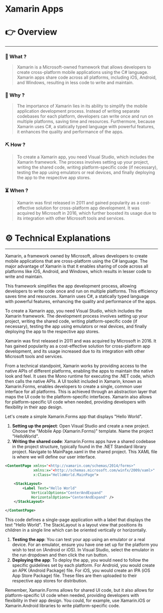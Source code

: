 # Xamarin Apps


# 👉 Overview

---

### 👀 What ?

> Xamarin is a Microsoft-owned framework that allows developers to create cross-platform mobile applications using the C# language. Xamarin apps share code across all platforms, including iOS, Android, and Windows, resulting in less code to write and maintain.
> 

### 🧐 Why ?

> The importance of Xamarin lies in its ability to simplify the mobile application development process. Instead of writing separate codebases for each platform, developers can write once and run on multiple platforms, saving time and resources. Furthermore, because Xamarin uses C#, a statically typed language with powerful features, it enhances the quality and performance of the apps.
> 

### ⛏️ How ?

> To create a Xamarin app, you need Visual Studio, which includes the Xamarin framework. The process involves setting up your project, writing the shared code, writing platform-specific code (if necessary), testing the app using emulators or real devices, and finally deploying the app to the respective app stores.
> 

### ⏳ When ?

> Xamarin was first released in 2011 and gained popularity as a cost-effective solution for cross-platform app development. It was acquired by Microsoft in 2016, which further boosted its usage due to its integration with other Microsoft tools and services.
> 

# ⚙️ Technical Explanations

---

Xamarin, a framework owned by Microsoft, allows developers to create mobile applications that are cross-platform using the C# language. The major advantage of Xamarin is that it enables sharing of code across all platforms like iOS, Android, and Windows, which results in lesser code to write and maintain.

This framework simplifies the app development process, allowing developers to write code once and run on multiple platforms. This efficiency saves time and resources. Xamarin uses C#, a statically typed language with powerful features, enhancing the quality and performance of the apps.

To create a Xamarin app, you need Visual Studio, which includes the Xamarin framework. The development process involves setting up your project, writing the shared code, writing platform-specific code (if necessary), testing the app using emulators or real devices, and finally deploying the app to the respective app stores.

Xamarin was first released in 2011 and was acquired by Microsoft in 2016. It has gained popularity as a cost-effective solution for cross-platform app development, and its usage increased due to its integration with other Microsoft tools and services.

From a technical standpoint, Xamarin works by providing access to the native APIs of different platforms, enabling the apps to maintain the native look and feel. It uses the Mono runtime for executing the .NET code, which then calls the native APIs. A UI toolkit included in Xamarin, known as Xamarin.Forms, enables developers to create a single, common user interface for all platforms. This is achieved through an abstraction layer that maps the UI code to the platform-specific interfaces. Xamarin also allows for platform-specific UI code when needed, providing developers with flexibility in their app design.

Let's create a simple Xamarin.Forms app that displays "Hello World".

1. **Setting up the project**:
Open Visual Studio and create a new project. Choose the "Mobile App (Xamarin.Forms)" template. Name the project "HelloWorld".
2. **Writing the shared code**:
Xamarin.Forms apps have a shared codebase in the project structure, typically found in the .NET Standard library project. Navigate to MainPage.xaml in the shared project. This XAML file is where we will define our user interface.

```xml
<ContentPage xmlns="<http://xamarin.com/schemas/2014/forms>"
             xmlns:x="<http://schemas.microsoft.com/winfx/2009/xaml>"
             x:Class="HelloWorld.MainPage">

    <StackLayout>
        <Label Text="Hello World"
            VerticalOptions="CenterAndExpand"
            HorizontalOptions="CenterAndExpand" />
    </StackLayout>

</ContentPage>

```

This code defines a single-page application with a label that displays the text "Hello World". The StackLayout is a layout view that positions its children in a single line which can be oriented vertically or horizontally.

1. **Testing the app**:
You can test your app using an emulator or a real device. For an emulator, ensure you have one set up for the platform you wish to test on (Android or iOS). In Visual Studio, select the emulator in the run dropdown and then click the run button.
2. **Deploying the app**:
To deploy the app, you would need to follow the specific guidelines set by each platform. For Android, you would create an APK (Android Package) file. For iOS, you would create an IPA (iOS App Store Package) file. These files are then uploaded to their respective app stores for distribution.

Remember, Xamarin.Forms allows for shared UI code, but it also allows for platform-specific UI code when needed, providing developers with flexibility in their app design. You could, for example, use Xamarin.iOS or Xamarin.Android libraries to write platform-specific code.

